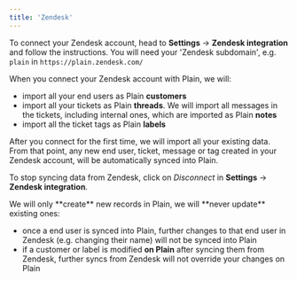 ```yaml
---
title: 'Zendesk'
---
```


To connect your Zendesk account, head to **Settings** → **Zendesk integration** and follow the instructions. You will need your 'Zendesk subdomain', e.g. `plain` in `https://plain.zendesk.com/`

When you connect your Zendesk account with Plain, we will:

- import all your end users as Plain **customers**
- import all your tickets as Plain **threads**. We will import all messages in the tickets, including internal ones, which are imported as Plain **notes**
- import all the ticket tags as Plain **labels**

After you connect for the first time, we will import all your existing data. From that point, any new end user, ticket, message or tag created in your Zendesk account, will be automatically synced into Plain.

To stop syncing data from Zendesk, click on _Disconnect_ in **Settings** → **Zendesk integration**.

<Note>
We will only **create** new records in Plain, we will **never update** existing ones:

- once a end user is synced into Plain, further changes to that end user in Zendesk (e.g. changing their name) will not be synced into Plain
- if a customer or label is modified **on Plain** after syncing them from Zendesk, further syncs from Zendesk will not override your changes on Plain
</Note>
